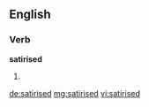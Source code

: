 ==English==

===Verb===
'''satirised'''

# {{past of|[[satirise]]}}

[[de:satirised]]
[[mg:satirised]]
[[vi:satirised]]